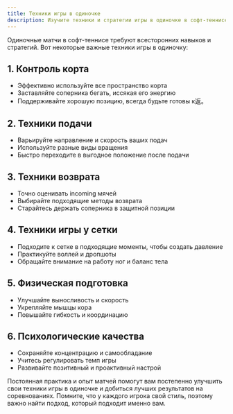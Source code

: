 ```yaml
---
title: Техники игры в одиночке
description: Изучите техники и стратегии игры в одиночке в софт-теннисе
---
```


Одиночные матчи в софт-теннисе требуют всесторонних навыков и стратегий. Вот некоторые важные техники игры в одиночку:

## 1. Контроль корта

- Эффективно используйте все пространство корта
- Заставляйте соперника бегать, иссякая его энергию
- Поддерживайте хорошую позицию, всегда будьте готовы к返。

## 2. Техники подачи

- Варьируйте направление и скорость ваших подач
- Используйте разные виды вращения
- Быстро переходите в выгодное положение после подачи

## 3. Техники возврата

- Точно оценивать incoming мячей
- Выбирайте подходящие методы возврата
- Старайтесь держать соперника в защитной позиции

## 4. Техники игры у сетки

- Подходите к сетке в подходящие моменты, чтобы создать давление
- Практикуйте воллей и дропшоты
- Обращайте внимание на работу ног и баланс тела

## 5. Физическая подготовка

- Улучшайте выносливость и скорость
- Укрепляйте мышцы кора
- Повышайте гибкость и координацию

## 6. Психологические качества

- Сохраняйте концентрацию и самообладание
- Учитесь регулировать темп игры
- Развивайте позитивный и проактивный настрой

Постоянная практика и опыт матчей помогут вам постепенно улучшить свои техники игры в одиночке и добиться лучших результатов на соревнованиях. Помните, что у каждого игрока свой стиль, поэтому важно найти подход, который подходит именно вам.